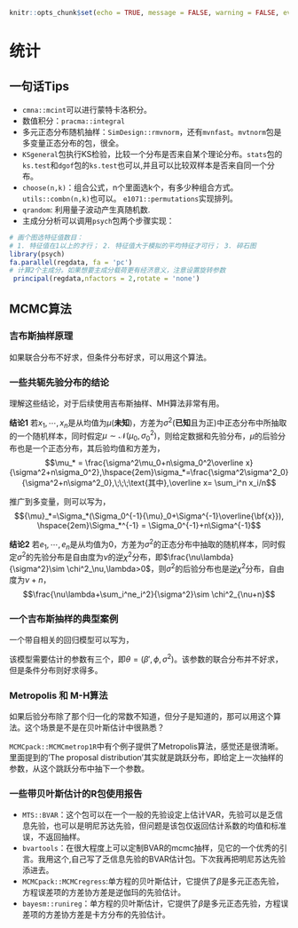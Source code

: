 ```{r setup, include=FALSE}
knitr::opts_chunk$set(echo = TRUE, message = FALSE, warning = FALSE, eval = FALSE)
```

# 统计
## 一句话Tips
- `cmna::mcint `可以进行蒙特卡洛积分。
- 数值积分：`pracma::integral` 
- 多元正态分布随机抽样：`SimDesign::rmvnorm`，还有`mvnfast`。`mvtnorm`包是多变量正态分布的包，很全。
- `KSgeneral`包执行KS检验，比较一个分布是否来自某个理论分布。`stats`包的`ks.test`和`dgof`包的`ks.test`也可以,并且可以比较双样本是否来自同一个分布。
- `choose(n,k)`：组合公式，n个里面选k个，有多少种组合方式。`utils::combn(n,k)`也可以。 `e1071::permutations`实现排列。
- `qrandom`: 利用量子波动产生真随机数.
- 主成分分析可以调用`psych`包两个步骤实现：
```{r eval=FALSE}
# 画个图选特征值数目：
# 1. 特征值在1以上的才行； 2. 特征值大于模拟的平均特征才可行； 3. 碎石图
library(psych)
fa.parallel(regdata, fa = 'pc')
# 计算2个主成分。如果想要主成分载荷更有经济意义，注意设置旋转参数
 principal(regdata,nfactors = 2,rotate = 'none')
```

## MCMC算法
### 吉布斯抽样原理
如果联合分布不好求，但条件分布好求，可以用这个算法。

### 一些共轭先验分布的结论
理解这些结论，对于后续使用吉布斯抽样、MH算法非常有用。

**结论1** 若$x_1,\cdots,x_n$是从均值为$\mu$(**未知**)，方差为$\sigma^2$(**已知**且为正)中正态分布中所抽取的一个随机样本，同时假定$\mu\sim \mathcal{N}(\mu_0,\sigma_0^2)$，则给定数据和先验分布，$\mu$的后验分布也是一个正态分布，其后验均值和方差为，
$$\mu_* = \frac{\sigma^2\mu_0+n\sigma_0^2\overline x}{\sigma^2+n\sigma_0^2},\hspace{2em}\sigma_*=\frac{\sigma^2\sigma^2_0}{\sigma^2+n\sigma^2_0},\;\;\;\text{其中},\overline x= \sum_i^n x_i/n$$

推广到多变量，则可以写为，
$${\mu}_*=\Sigma_*(\Sigma_0^{-1}{\mu}_0+\Sigma^{-1}\overline{\bf{x}}), \hspace{2em}\Sigma_*^{-1} = \Sigma_0^{-1}+n\Sigma^{-1}$$

**结论2**  若$e_1,\cdots,e_n$是从均值为0，方差为$\sigma^2$的正态分布中抽取的随机样本，同时假定$\sigma^2$的先验分布是自由度为$\nu$的逆$\chi^2$分布，即$\frac{\nu\lambda}{\sigma^2}\sim \chi^2_\nu,\lambda>0$，则$\sigma^2$的后验分布也是逆$\chi^2$分布，自由度为$\nu+n$，
$$\frac{\nu\lambda+\sum_i^ne_i^2}{\sigma^2}\sim \chi^2_{\nu+n}$$

### 一个吉布斯抽样的典型案例
一个带自相关的回归模型可以写为，
\begin{align}
y_t&=\beta_0+\beta_1x_{1t}+\cdots+\beta_kx_{kt}+z_t\\
z_t&=\phi z_{t-1}+e_t
\end{align}

该模型需要估计的参数有三个，即$\theta = (\beta',\phi,\sigma^2)$。该参数的联合分布并不好求，但是条件分布则好求得多。


### Metropolis 和 M-H算法
如果后验分布除了那个归一化的常数不知道，但分子是知道的，那可以用这个算法。这个场景是不是在贝叶斯估计中很熟悉？

`MCMCpack::MCMCmetrop1R`中有个例子提供了Metropolis算法，感觉还是很清晰。里面提到的'The proposal distribution'其实就是跳跃分布，即给定上一次抽样的参数，从这个跳跃分布中抽下一个参数。

### 一些带贝叶斯估计的R包使用报告
- `MTS::BVAR`：这个包可以在一个一般的先验设定上估计VAR，先验可以是乏信息先验，也可以是明尼苏达先验，但问题是该包仅返回估计系数的均值和标准误，不返回抽样。
- `bvartools`：在很大程度上可以定制BVAR的mcmc抽样，见它的一个优秀的引言。我用这个,自己写了乏信息先验的BVAR估计包。下次我再把明尼苏达先验添进去。
- `MCMCpack::MCMCregress`:单方程的贝叶斯估计，它提供了$\beta$是多元正态先验，方程误差项的方差协方差是逆伽玛的先验估计。
- `bayesm::runireg`：单方程的贝叶斯估计，它提供了$\beta$是多元正态先验，方程误差项的方差协方差是卡方分布的先验估计。
